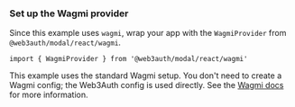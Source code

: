 ### Set up the Wagmi provider

Since this example uses `wagmi`, wrap your app with the `WagmiProvider` from
`@web3auth/modal/react/wagmi`.

```tsx
import { WagmiProvider } from '@web3auth/modal/react/wagmi'
```

This example uses the standard Wagmi setup. You don't need to create a Wagmi config; the Web3Auth
config is used directly. See the [Wagmi docs](https://wagmi.sh/react/getting-started) for more
information.